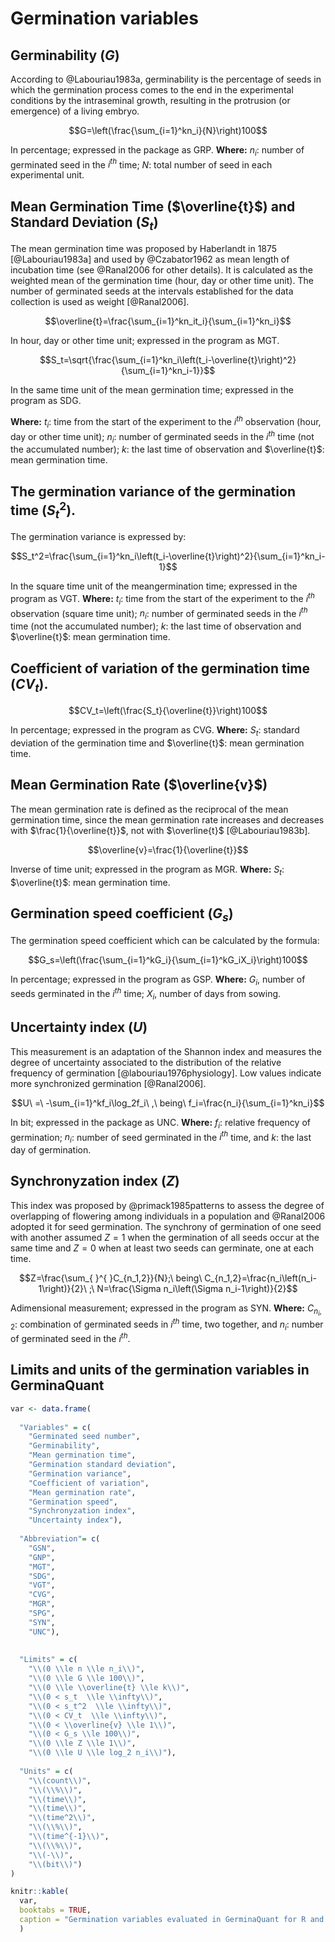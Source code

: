 # Germination variables

## Germinability ($G$)

According to @Labouriau1983a, germinability is the percentage of seeds in which the germination process comes to the end in the experimental conditions by the intraseminal growth, resulting in the protrusion (or emergence) of a living embryo.

$$G=\left(\frac{\sum_{i=1}^kn_i}{N}\right)100$$

In percentage; expressed in the package as GRP. **Where:** $n_i$: number of germinated seed in the $i^{th}$ time; $N$: total number of seed in each experimental unit.


## Mean Germination Time ($\overline{t}$) and Standard Deviation ($S_t$)

The mean germination time was proposed by Haberlandt in 1875 [@Labouriau1983a] and used by @Czabator1962 as mean length of incubation time (see @Ranal2006 for other details). It is calculated as the weighted mean of the germination time (hour, day or other time unit). The number of germinated seeds at the intervals established for the data collection is used as weight [@Ranal2006]. 


$$\overline{t}=\frac{\sum_{i=1}^kn_it_i}{\sum_{i=1}^kn_i}$$

In hour, day or other time unit; expressed in the program as MGT.

$$S_t=\sqrt{\frac{\sum_{i=1}^kn_i\left(t_i-\overline{t}\right)^2}{\sum_{i=1}^kn_i-1}}$$

In the same time unit of the mean germination time; expressed in the program as SDG.


**Where:** $t_i$: time from the start of the experiment to the $i^{th}$ observation (hour, day or other time unit); $n_i$: number of germinated seeds in the $i^{th}$ time (not the accumulated number); $k$: the last time of observation and $\overline{t}$: mean germination time.


## The germination variance of the germination time ($S_t^2$).

The germination variance is expressed by:

$$S_t^2=\frac{\sum_{i=1}^kn_i\left(t_i-\overline{t}\right)^2}{\sum_{i=1}^kn_i-1}$$

In the square time unit of the meangermination time; expressed in the program as VGT. **Where:** $t_i$: time from the start of the experiment to the $i^{th}$ observation (square time unit); $n_i$: number of germinated seeds in the $i^{th}$ time (not the accumulated number); $k$: the last time of observation and $\overline{t}$: mean germination time.


## Coefficient of variation of the germination time ($CV_t$).

$$CV_t=\left(\frac{S_t}{\overline{t}}\right)100$$

In percentage; expressed in the program as CVG. **Where:** $S_t$: standard deviation of the germination time and $\overline{t}$: mean germination time.


## Mean Germination Rate ($\overline{v}$)

The mean germination rate is defined as the reciprocal of the mean germination time, since the mean germination rate increases and decreases with $\frac{1}{\overline{t}}$, not with $\overline{t}$ [@Labouriau1983b].

$$\overline{v}=\frac{1}{\overline{t}}$$
 
Inverse of time unit; expressed in the program as MGR. **Where:** $S_t$: $\overline{t}$: mean germination time.

## Germination speed coefficient ($G_s$)

The germination speed coefficient which can be calculated by the formula:

$$G_s=\left(\frac{\sum_{i=1}^kG_i}{\sum_{i=1}^kG_iX_i}\right)100$$

In percentage; expressed in the program as GSP. **Where:** $G_i$, number of seeds germinated in the $i^{th}$ time; $X_i$, number of days from sowing.


## Uncertainty index ($U$)

This measurement is an adaptation of the Shannon index and measures the degree of uncertainty associated to the distribution of the relative frequency of germination [@labouriau1976physiology]. Low values indicate more synchronized germination [@Ranal2006].

$$U\ =\ -\sum_{i=1}^kf_i\log_2f_i\ ,\ being\ f_i=\frac{n_i}{\sum_{i=1}^kn_i}$$

In bit; expressed in the package as UNC. **Where:** $f_i$: relative frequency of germination; $n_i$: number of seed germinated in the  $i^{th}$ time, and $k$: the last day of germination.


## Synchronyzation index ($Z$)

This index was proposed by @primack1985patterns to assess the degree of overlapping of flowering among individuals in a population and @Ranal2006 adopted it for seed germination. The synchrony of germination of one seed with another assumed $Z=1$ when the germination of all seeds occur at the same time and $Z = 0$ when at least two seeds can germinate, one at each time. 

$$Z=\frac{\sum_{ }^{ }C_{n_1,2}}{N};\ being\ C_{n_1,2}=\frac{n_i\left(n_i-1\right)}{2}\ ;\ N=\frac{\Sigma n_i\left(\Sigma n_i-1\right)}{2}$$

Adimensional measurement; expressed in the program as SYN. **Where:** $C_{n_i,2}$: combination of germinated seeds in $i^{th}$ time, two together, and $n_i$: number of germinated seed in the $i^{th}$.


## Limits and units of the germination variables in GerminaQuant

```r

var <- data.frame(
  
  "Variables" = c(
    "Germinated seed number", 
    "Germinability", 
    "Mean germination time", 
    "Germination standard deviation", 
    "Germination variance", 
    "Coefficient of variation",
    "Mean germination rate", 
    "Germination speed",
    "Synchronyzation index", 
    "Uncertainty index"), 
  
  "Abbreviation"= c(
    "GSN", 
    "GNP", 
    "MGT",
    "SDG",
    "VGT", 
    "CVG",
    "MGR", 
    "SPG", 
    "SYN", 
    "UNC"),
  
  
  "Limits" = c(
    "\\(0 \\le n \\le n_i\\)",
    "\\(0 \\le G \\le 100\\)",
    "\\(0 \\le \\overline{t} \\le k\\)",
    "\\(0 < s_t  \\le \\infty\\)",
    "\\(0 < s_t^2  \\le \\infty\\)",
    "\\(0 < CV_t  \\le \\infty\\)",
    "\\(0 < \\overline{v} \\le 1\\)",
    "\\(0 < G_s \\le 100\\)",
    "\\(0 \\le Z \\le 1\\)",
    "\\(0 \\le U \\le log_2 n_i\\)"),
  
  "Units" = c(
    "\\(count\\)",
    "\\(\\%\\)",
    "\\(time\\)",
    "\\(time\\)",
    "\\(time^2\\)",
    "\\(\\%\\)",
    "\\(time^{-1}\\)",
    "\\(\\%\\)",
    "\\(-\\)", 
    "\\(bit\\)")
)

knitr::kable(
  var, 
  booktabs = TRUE,
  caption = "Germination variables evaluated in GerminaQuant for R and limits according @Ranal2006 ; where: \\(n_i\\), number of seed germinated in \\(i^{nth}\\) time ; \\(K\\), the last day of the avaliation process for germination."
  )
```

